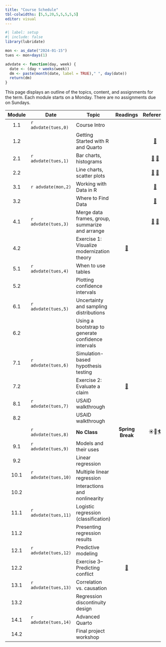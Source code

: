 ```yaml
---
title: "Course Schedule"
tbl-colwidths: [5,5,20,5,5,5,5,5]
editor: visual
---
```


```r
#| label: setup
#| include: false
library(lubridate)

mon <- as_date("2024-01-15")
tues <- mon+days(1)

advdate <- function(day, week) {
  date <- (day + weeks(week))
  dm <- paste(month(date, label = TRUE)," ", day(date))
  return(dm)  
}
```

This page displays an outline of the topics, content, and assignments for the term. Each module starts on a Monday. There are no assignments due on Sundays.

::: column-screen-inset-right
| Module | Date                 | Topic                                              |                                        Readings                                        |                                                                 Reference                                                                  |                     Slides                     | Videos |                                    Assignments                                     |
|:-------:|---------|---------|:-------:|:-------:|:-------:|:-------:|:-------:|
|  1.1   | `r advdate(tues,0)`  | Course Intro                                       |                                                                                        |                                                                                                                                            | [🖥️](slides/week-1.1.qmd "Module 1.2 slides")  |   🖥️   |                                         📘                                         |
|  1.2   |                      | Getting Started with R and Quarto                  |                                                                                        |                        [📖](https://www.tidyverse.org/blog/2017/12/workflow-vs-script/ "project-oriented workflow")                        | [🖥️](slides/week-1.2.qmd "Module 1.2 slides")  | 🖥️ 🖥️  |                                                                                    |
|  2.1   | `r advdate(tues,1)`  | Bar charts, histograms                             |                                                                                        |               [📖](https://r4ds.hadley.nz/data-import "r4ds, 7") [📖](https://r4ds.hadley.nz/data-visualize.html "r4ds, 2")                | [🖥️](slides/week-2.1.qmd "Module 2.1 slides")  |   🖥️   |                                         📘                                         |
|  2.2   |                      | Line charts, scatter plots                         |                                                                                        |       [📖](https://r4ds.hadley.nz/layers.html "r4ds, 10.1-10.4") [📖](https://r4ds.hadley.nz/communication.html#labels "r4ds, 12.2")       |           [🖥️](slides/week-2.2.qmd)            |   🖥️   |                                                                                    |
|  3.1   | `r advdate(mon,2)`   | Working with Data in R                             |                                                                                        |                                        [📖](https://r4ds.hadley.nz/data-tidy.html "r4ds 6.1 & 6.3")                                        | [🖥️](slides/week-3.1.html "Module 3.1 slides") | 🖥️ 🖥️  |                                         📘                                         |
|  3.2   |                      | Where to Find Data                                 |                                                                                        |                                [📖](https://r4ds.hadley.nz/data-transform.html#introduction "r4ds 3.1-3.4")                                | [🖥️](slides/week-3.2.html "Module 3.2 slides") | 🖥️ 🖥️  |                                                                                    |
|  4.1   | `r advdate(tues,3)`  | Merge data frames, group, summarize and arrange    |                                                                                        | [📖](https://r4ds.hadley.nz/joins.html#sec-mutating-joins "r4ds, 20.3") [📖](https://r4ds.hadley.nz/data-transform.html#groups "r4ds 3.5") |           [🖥️](slides/week-4.1.qmd)            | 🖥️ 🖥️  |                                         📘                                         |
|  4.2   |                      | Exercise 1: Visualize modernization theory         |      [📖](https://link.springer.com/article/10.1057/palgrave.ap.5500151 "Norris")      |                                                                                                                                            |                       🖥️                       |   🖥️   |                  [🧮](/assignments/homework-1.html "Homework 1")                   |
|  5.1   | `r advdate(tues,4)`  | When to use tables                                 |                                                                                        |                                                                                                                                            |                       🖥️                       |        |                                         📘                                         |
|  5.2   |                      | Plotting confidence intervals                      |                                                                                        |                                                                                                                                            |                       🖥️                       |        |                                                                                    |
|  6.1   | `r advdate(tues,5)`  | Uncertainty and sampling distributions             |                                                                                        |                                                                                                                                            |                       🖥️                       |   🖥️   |                                         📘                                         |
|  6.2   |                      | Using a bootstrap to generate confidence intervals |                                                                                        |                                                                                                                                            |                       🖥️                       |   🖥️   |                                                                                    |
|  7.1   | `r advdate(tues,6)`  | Simulation-based hypothesis testing                |                                                                                        |                                                                                                                                            |                       🖥️                       |   🖥️   |                                         📘                                         |
|  7.2   |                      | Exercise 2: Evaluate a claim                       | [📖](https://academic.oup.com/qje/article-abstract/127/4/1755/1841616 "Casey et. al.") |                                                                                                                                            |                       🖥️                       |   🖥️   |                                                                                    |
|  8.1   | `r advdate(tues,7)`  | USAID walkthrough                                  |                                                                                        |                                                                                                                                            |                       🖥️                       |   🖥️   |                                         📘                                         |
|  8.2   |                      | USAID walkthrough                                  |                                                                                        |                                                                                                                                            |                                                |   🖥️   |              [🧮](/assignments/homework-2.html "Coding assignment 2")              |
|        | `r advdate(tues,8)`  | **No Class**                                       |                                    **Spring Break**                                    |                                                                   ☀️🌴🏄                                                                   |                                                |        |                                                                                    |
|  9.1   | `r advdate(tues,9)`  | Models and their uses                              |                                                                                        |                                                                                                                                            |                       🖥️                       |   🖥️   |                                         📘                                         |
|  9.2   |                      | Linear regression                                  |                                                                                        |                                                                                                                                            |                       🖥️                       |   🖥️   |                                                                                    |
|  10.1  | `r advdate(tues,10)` | Multiple linear regression                         |                                                                                        |                                                                                                                                            |                       🖥️                       |   🖥️   |                                         📘                                         |
|  10.2  |                      | Interactions and nonlinearity                      |                                                                                        |                                                                                                                                            |                                                |   🖥️   |                                                                                    |
|  11.1  | `r advdate(tues,11)` | Logistic regression (classification)               |                                                                                        |                                                                                                                                            |                       🖥️                       |   🖥️   | [📘](https://blackboard.gwu.edu/ultra/courses/_387298_1/outline "Module 5.1 quiz") |
|  11.2  |                      | Presenting regression results                      |                                                                                        |                                                                                                                                            |                                                |   🖥️   |                                                                                    |
|  12.1  | `r advdate(tues,12)` | Predictive modeling                                |                                                                                        |                                                                                                                                            |                       🖥️                       |   🖥️   |                                         📘                                         |
|  12.2  |                      | Exercise 3--Predicting conflict                    |    [📖](https://journals.sagepub.com/doi/10.1177/0022343316684009 "Blair et. al.")     |                                                                                                                                            |                                                |        |              [🧮](/assignments/homework-3.html "Coding assignment 3")              |
|  13.1  | `r advdate(tues,13)` | Correlation vs. causation                          |                                                                                        |                                                                                                                                            |                                                |        |                                                                                    |
|  13.2  |                      | Regression discontinuity design                    |                                                                                        |                                                                                                                                            |                                                |        |                                                                                    |
|  14.1  | `r advdate(tues,14)` | Advanced Quarto                                    |                                                                                        |                                                                                                                                            |                                                |   🖥️   |                                                                                    |
|  14.2  |                      | Final project workshop                             |                                                                                        |                                                                                                                                            |                                                |   🖥️   |          [✍️](/project/project-assignment-3.html "Project assignment 3")           |
:::
